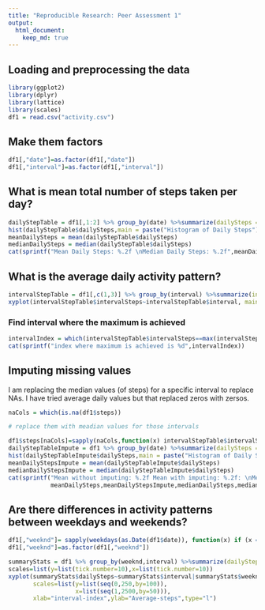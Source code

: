 ```yaml
---
title: "Reproducible Research: Peer Assessment 1"
output: 
  html_document:
    keep_md: true
---
```



## Loading and preprocessing the data
```r
library(ggplot2) 
library(dplyr)
library(lattice)
library(scales)
df1 = read.csv("activity.csv")
```
## Make them factors 
```r
df1[,"date"]=as.factor(df1[,"date"])
df1[,"interval"]=as.factor(df1[,"interval"])
```

## What is mean total number of steps taken per day?
```r
dailyStepTable = df1[,1:2] %>% group_by(date) %>%summarize(dailySteps = sum(steps,na.rm=TRUE))
hist(dailyStepTable$dailySteps,main = paste("Histogram of Daily Steps"),xlab="Daily Steps")
meanDailySteps = mean(dailyStepTable$dailySteps)
medianDailySteps = median(dailyStepTable$dailySteps)
cat(sprintf("Mean Daily Steps: %.2f \nMedian Daily Steps: %.2f",meanDailySteps,medianDailySteps))
```

## What is the average daily activity pattern?
```r
intervalStepTable = df1[,c(1,3)] %>% group_by(interval) %>%summarize(intervalSteps = mean(steps,na.rm=TRUE))
xyplot(intervalStepTable$intervalSteps~intervalStepTable$interval, main="Avarege Daily Pattern", xlab="Interval-index",ylab="Average-steps per Interval",type="l")
```

### Find interval where the maximum is achieved
```r
intervalIndex = which(intervalStepTable$intervalSteps==max(intervalStepTable$intervalSteps))
cat(sprintf("index where maximum is achieved is %d",intervalIndex))
```


## Imputing missing values
I am replacing the median values (of steps) for a specific interval to replace NAs. I have tried average daily values but that replaced zeros with zersos. 

```r
naCols = which(is.na(df1$steps))

# replace them with meadian values for those intervals

df1$steps[naCols]=sapply(naCols,function(x) intervalStepTable$intervalSteps[which(intervalStepTable$interval==df1$interval[x])] )
dailyStepTableImpute = df1 %>% group_by(date) %>%summarize(dailySteps = sum(steps,na.rm=TRUE))
hist(dailyStepTableImpute$dailySteps,main = paste("Histogram of Daily Steps (with Imputed Values)"),xlab="Daily Steps")
meanDailyStepsImpute = mean(dailyStepTableImpute$dailySteps)
medianDailyStepsImpute = median(dailyStepTableImpute$dailySteps)
cat(sprintf("Mean without imputing: %.2f Mean with imputing: %.2f: \nMedian without imputing: %.2f Median with imputing: %.2f",
            meanDailySteps,meanDailyStepsImpute,medianDailySteps,medianDailyStepsImpute))
```

## Are there differences in activity patterns between weekdays and weekends?
```r
df1[,"weeknd"]= sapply(weekdays(as.Date(df1$date)), function(x) if (x == "Sunday" || x == "Saturday") "weekend" else "weekday")
df1[,"weeknd"]=as.factor(df1[,"weeknd"])

summaryStats = df1 %>% group_by(weeknd,interval) %>%summarize(dailySteps = mean(steps,na.rm=TRUE))
scales=list(y=list(tick.number=10),x=list(tick.number=10))
xyplot(summaryStats$dailySteps~summaryStats$interval|summaryStats$weeknd,layout=c(1,2), main="Weekday and Weekend Comparisons",
       scales=list(y=list(seq(0,250,by=100)),
                   x=list(seq(1,2500,by=50))),
       xlab="interval-index",ylab="Average-steps",type="l")
```
       
